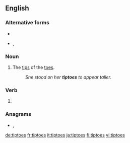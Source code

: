 ==English==

===Alternative forms===
* {{l|en|tip-toes}}
* {{l|en|tippytoes}}, {{l|en|tippy-toes}}

===Noun===
{{en-plural noun}}

# The [[tip]]s of the [[toe]]s.
#: ''She stood on her '''tiptoes''' to appear taller.''

===Verb===
{{head|en|verb form}}

# {{en-third-person singular of|tiptoe}}

===Anagrams===
* {{l|en|potties}}, {{l|en|topsite}}

[[de:tiptoes]]
[[fr:tiptoes]]
[[it:tiptoes]]
[[ja:tiptoes]]
[[fi:tiptoes]]
[[vi:tiptoes]]